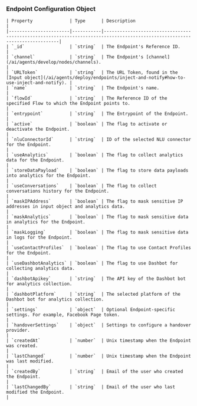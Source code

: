 ### Endpoint Configuration Object

<Accordion title="endpoint Object Properties">

    | Property              | Type      | Description                                                                                                               |
    |-----------------------|-----------|---------------------------------------------------------------------------------------------------------------------------|
    | `_id`                 | `string`  | The Endpoint's Reference ID.                                                                                              |
    | `channel`             | `string`  | The Endpoint's [channel](/ai/agents/develop/nodes/channels).                                                              |
    | `URLToken`            | `string`  | The URL Token, found in the [Input object](/ai/agents/deploy/endpoints/inject-and-notify#how-to-use-inject-and-notify). |
    | `name`                | `string`  | The Endpoint's name.                                                                                                      |
    | `flowId`              | `string`  | The Reference ID of the specified Flow to which the Endpoint points to.                                                   |
    | `entrypoint`          | `string`  | The Entrypoint of the Endpoint.                                                                                           |
    | `active`              | `boolean` | The flag to activate or deactivate the Endpoint.                                                                          |
    | `nluConnectorId`      | `string`  | ID of the selected NLU connector for the Endpoint.                                                                        |
    | `useAnalytics`        | `boolean` | The flag to collect analytics data for the Endpoint.                                                                      |
    | `storeDataPayload`    | `boolean` | The flag to store data payloads into analytics for the Endpoint.                                                          |
    | `useConversations`    | `boolean` | The flag to collect conversations history for the Endpoint.                                                               |
    | `maskIPAddress`       | `boolean` | The flag to mask sensitive IP addresses in input object and analytics data.                                               |
    | `maskAnalytics`       | `boolean` | The flag to mask sensitive data in analytics for the Endpoint.                                                            |
    | `maskLogging`         | `boolean` | The flag to mask sensitive data in logs for the Endpoint.                                                                 |
    | `useContactProfiles`  | `boolean` | The flag to use Contact Profiles for the Endpoint.                                                                        |
    | `useDashbotAnalytics` | `boolean` | The flag to use Dashbot for collecting analytics data.                                                                    |
    | `dashbotApikey`       | `string`  | The API key of the Dashbot bot for analytics collection.                                                                  |
    | `dashbotPlatform`     | `string`  | The selected platform of the Dashbot bot for analytics collection.                                                        |
    | `settings`            | `object`  | Optional Endpoint-specific settings. For example, Facebook Page token.                                                    |
    | `handoverSettings`    | `object`  | Settings to configure a handover provider.                                                                                |
    | `createdAt`           | `number`  | Unix timestamp when the Endpoint was created.                                                                             |
    | `lastChanged`         | `number`  | Unix timestamp when the Endpoint was last modified.                                                                       |
    | `createdBy`           | `string`  | Email of the user who created the Endpoint.                                                                               |
    | `lastChangedBy`       | `string`  | Email of the user who last modified the Endpoint.                                                                         |

</Accordion>